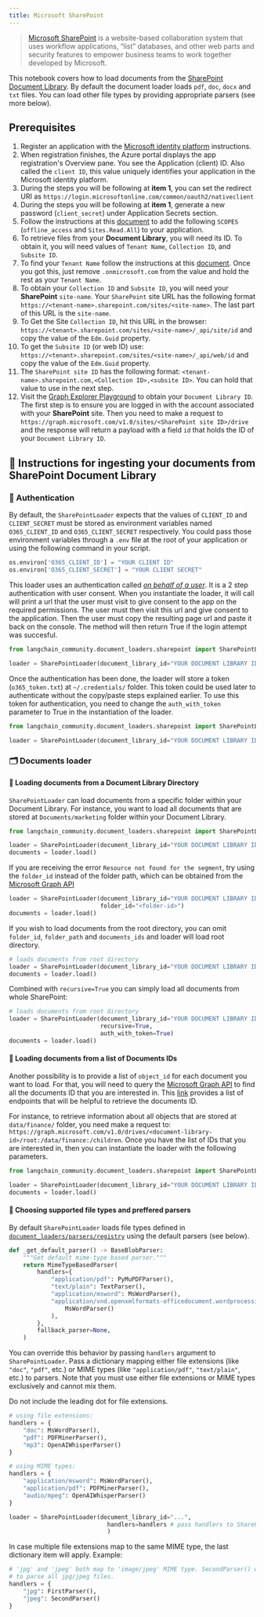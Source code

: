 ```yaml
---
title: Microsoft SharePoint
---
```


> [Microsoft SharePoint](https://en.wikipedia.org/wiki/SharePoint) is a website-based collaboration system that uses workflow applications, “list” databases, and other web parts and security features to empower business teams to work together developed by Microsoft.

This notebook covers how to load documents from the [SharePoint Document Library](https://support.microsoft.com/en-us/office/what-is-a-document-library-3b5976dd-65cf-4c9e-bf5a-713c10ca2872). By default the document loader loads `pdf`, `doc`, `docx` and `txt` files. You can load other file types by providing appropriate parsers (see more below).

## Prerequisites

1. Register an application with the [Microsoft identity platform](https://learn.microsoft.com/en-us/azure/active-directory/develop/quickstart-register-app) instructions.
2. When registration finishes, the Azure portal displays the app registration's Overview pane. You see the Application (client) ID. Also called the `client ID`, this value uniquely identifies your application in the Microsoft identity platform.
3. During the steps you will be following at **item 1**, you can set the redirect URI as `https://login.microsoftonline.com/common/oauth2/nativeclient`
4. During the steps you will be following at **item 1**, generate a new password (`client_secret`) under Application Secrets section.
5. Follow the instructions at this [document](https://learn.microsoft.com/en-us/azure/active-directory/develop/quickstart-configure-app-expose-web-apis#add-a-scope) to add the following `SCOPES` (`offline_access` and `Sites.Read.All`) to your application.
6. To retrieve files from your **Document Library**, you will need its ID. To obtain it, you will need values of `Tenant Name`, `Collection ID`, and `Subsite ID`.
7. To find your `Tenant Name` follow the instructions at this [document](https://learn.microsoft.com/en-us/azure/active-directory-b2c/tenant-management-read-tenant-name). Once you got this, just remove `.onmicrosoft.com` from the value and hold the rest as your `Tenant Name`.
8. To obtain your `Collection ID` and `Subsite ID`, you will need your **SharePoint** `site-name`. Your `SharePoint` site URL has the following format `https://<tenant-name>.sharepoint.com/sites/<site-name>`. The last part of this URL is the `site-name`.
9. To Get the Site `Collection ID`, hit this URL in the browser: `https://<tenant>.sharepoint.com/sites/<site-name>/_api/site/id` and copy the value of the `Edm.Guid` property.
10. To get the `Subsite ID` (or web ID) use: `https://<tenant>.sharepoint.com/sites/<site-name>/_api/web/id` and copy the value of the `Edm.Guid` property.
11. The `SharePoint site ID` has the following format: `<tenant-name>.sharepoint.com,<Collection ID>,<subsite ID>`. You can hold that value to use in the next step.
12. Visit the [Graph Explorer Playground](https://developer.microsoft.com/en-us/graph/graph-explorer) to obtain your `Document Library ID`. The first step is to ensure you are logged in with the account associated with your **SharePoint** site. Then you need to make a request to `https://graph.microsoft.com/v1.0/sites/<SharePoint site ID>/drive` and the response will return a payload with a field `id` that holds the ID of your `Document Library ID`.

## 🧑 Instructions for ingesting your documents from SharePoint Document Library

### 🔑 Authentication

By default, the `SharePointLoader` expects that the values of `CLIENT_ID` and `CLIENT_SECRET` must be stored as environment variables named `O365_CLIENT_ID` and `O365_CLIENT_SECRET` respectively. You could pass those environment variables through a `.env` file at the root of your application or using the following command in your script.

```python
os.environ['O365_CLIENT_ID'] = "YOUR CLIENT ID"
os.environ['O365_CLIENT_SECRET'] = "YOUR CLIENT SECRET"
```

This loader uses an authentication called [*on behalf of a user*](https://learn.microsoft.com/en-us/graph/auth-v2-user?context=graph%2Fapi%2F1.0&view=graph-rest-1.0). It is a 2 step authentication with user consent. When you instantiate the loader, it will call will print a url that the user must visit to give consent to the app on the required permissions. The user must then visit this url and give consent to the application. Then the user must copy the resulting page url and paste it back on the console. The method will then return True if the login attempt was succesful.

```python
from langchain_community.document_loaders.sharepoint import SharePointLoader

loader = SharePointLoader(document_library_id="YOUR DOCUMENT LIBRARY ID")
```

Once the authentication has been done, the loader will store a token (`o365_token.txt`) at `~/.credentials/` folder. This token could be used later to authenticate without the copy/paste steps explained earlier. To use this token for authentication, you need to change the `auth_with_token` parameter to True in the instantiation of the loader.

```python
from langchain_community.document_loaders.sharepoint import SharePointLoader

loader = SharePointLoader(document_library_id="YOUR DOCUMENT LIBRARY ID", auth_with_token=True)
```

### 🗂️ Documents loader

#### 📑 Loading documents from a Document Library Directory

`SharePointLoader` can load documents from a specific folder within your Document Library. For instance, you want to load all documents that are stored at `Documents/marketing` folder within your Document Library.

```python
from langchain_community.document_loaders.sharepoint import SharePointLoader

loader = SharePointLoader(document_library_id="YOUR DOCUMENT LIBRARY ID", folder_path="Documents/marketing", auth_with_token=True)
documents = loader.load()
```

If you are receiving the error `Resource not found for the segment`, try using the `folder_id` instead of the folder path, which can be obtained from the [Microsoft Graph API](https://developer.microsoft.com/en-us/graph/graph-explorer)

```python
loader = SharePointLoader(document_library_id="YOUR DOCUMENT LIBRARY ID", auth_with_token=True
                          folder_id="<folder-id>")
documents = loader.load()
```

If you wish to load documents from the root directory, you can omit `folder_id`, `folder_path` and `documents_ids` and loader will load root directory.

```python
# loads documents from root directory
loader = SharePointLoader(document_library_id="YOUR DOCUMENT LIBRARY ID", auth_with_token=True)
documents = loader.load()
```

Combined with `recursive=True` you can simply load all documents from whole SharePoint:

```python
# loads documents from root directory
loader = SharePointLoader(document_library_id="YOUR DOCUMENT LIBRARY ID",
                          recursive=True,
                          auth_with_token=True)
documents = loader.load()
```

#### 📑 Loading documents from a list of Documents IDs

Another possibility is to provide a list of `object_id` for each document you want to load. For that, you will need to query the [Microsoft Graph API](https://developer.microsoft.com/en-us/graph/graph-explorer) to find all the documents ID that you are interested in. This [link](https://learn.microsoft.com/en-us/graph/api/resources/onedrive?view=graph-rest-1.0#commonly-accessed-resources) provides a list of endpoints that will be helpful to retrieve the documents ID.

For instance, to retrieve information about all objects that are stored at `data/finance/` folder, you need make a request to: `https://graph.microsoft.com/v1.0/drives/<document-library-id>/root:/data/finance:/children`. Once you have the list of IDs that you are interested in, then you can instantiate the loader with the following parameters.

```python
from langchain_community.document_loaders.sharepoint import SharePointLoader

loader = SharePointLoader(document_library_id="YOUR DOCUMENT LIBRARY ID", object_ids=["ID_1", "ID_2"], auth_with_token=True)
documents = loader.load()
```

#### 📑 Choosing supported file types and preffered parsers

By default `SharePointLoader` loads file types defined in [`document_loaders/parsers/registry`](https://github.com/langchain-ai/langchain/blob/master/libs/community/langchain_community/document_loaders/parsers/registry.py#L10-L22) using the default parsers (see below).

```python
def _get_default_parser() -> BaseBlobParser:
    """Get default mime-type based parser."""
    return MimeTypeBasedParser(
        handlers={
            "application/pdf": PyMuPDFParser(),
            "text/plain": TextParser(),
            "application/msword": MsWordParser(),
            "application/vnd.openxmlformats-officedocument.wordprocessingml.document": (
                MsWordParser()
            ),
        },
        fallback_parser=None,
    )
```

You can override this behavior by passing `handlers` argument to `SharePointLoader`.
Pass a dictionary mapping either file extensions (like `"doc"`, `"pdf"`, etc.)
or MIME types (like `"application/pdf"`, `"text/plain"`, etc.) to parsers.
Note that you must use either file extensions or MIME types exclusively and
cannot mix them.

Do not include the leading dot for file extensions.

```python
# using file extensions:
handlers = {
    "doc": MsWordParser(),
    "pdf": PDFMinerParser(),
    "mp3": OpenAIWhisperParser()
}

# using MIME types:
handlers = {
    "application/msword": MsWordParser(),
    "application/pdf": PDFMinerParser(),
    "audio/mpeg": OpenAIWhisperParser()
}

loader = SharePointLoader(document_library_id="...",
                            handlers=handlers # pass handlers to SharePointLoader
                            )
```

In case multiple file extensions map to the same MIME type, the last dictionary item will
apply.
Example:

```python
# 'jpg' and 'jpeg' both map to 'image/jpeg' MIME type. SecondParser() will be used
# to parse all jpg/jpeg files.
handlers = {
    "jpg": FirstParser(),
    "jpeg": SecondParser()
}
```
